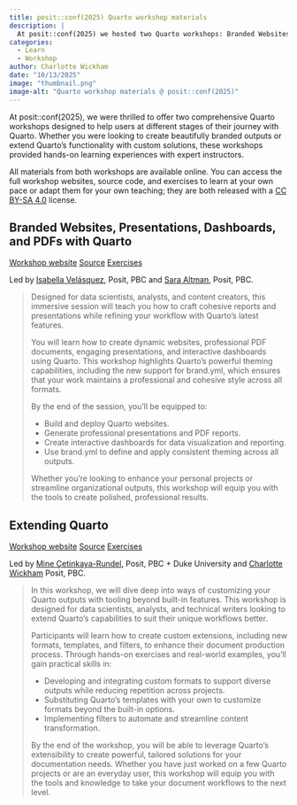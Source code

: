 ```yaml
---
title: posit::conf(2025) Quarto workshop materials
description: |
  At posit::conf(2025) we hosted two Quarto workshops: Branded Websites, Presentations, Dashboards, and PDFs with Quarto; and Extending Quarto. The materials from both workshops are freely available for anyone to learn from or use in their own teaching.
categories:
  - Learn
  - Workshop
author: Charlotte Wickham
date: "10/13/2025"
image: "thumbnail.png"
image-alt: "Quarto workshop materials @ posit::conf(2025)"
---
```


At posit::conf(2025), we were thrilled to offer two comprehensive Quarto workshops designed to help users at different stages of their journey with Quarto. Whether you were looking to create beautifully branded outputs or extend Quarto's functionality with custom solutions, these workshops provided hands-on learning experiences with expert instructors.

All materials from both workshops are available online. You can access the full workshop websites, source code, and exercises to learn at your own pace or adapt them for your own teaching; they are both released with a [CC BY-SA 4.0](https://creativecommons.org/licenses/by-sa/4.0/) license.

## Branded Websites, Presentations, Dashboards, and PDFs with Quarto

[Workshop website](https://posit-conf-2025.github.io/quarto-brand/){.btn .btn-primary .rounded} 
[<i class="bi bi-github"></i> Source](https://github.com/posit-conf-2025/quarto-brand/){.btn .btn-primary .rounded} 
[<i class="bi bi-github"></i> Exercises](https://github.com/posit-dev/quarto-brand-exercises/){.btn .btn-primary .rounded} 

Led by [Isabella Velásquez](https://ivelasq.rbind.io/), Posit, PBC and [Sara Altman](https://www.linkedin.com/in/sarakaltman), Posit, PBC.

> Designed for data scientists, analysts, and content creators, this immersive session will teach you how to craft cohesive reports and presentations while refining your workflow with Quarto’s latest features.
>
> You will learn how to create dynamic websites, professional PDF documents, engaging presentations, and interactive dashboards using Quarto. This workshop highlights Quarto's powerful theming capabilities, including the new support for brand.yml, which ensures that your work maintains a professional and cohesive style across all formats.
>
> By the end of the session, you’ll be equipped to:
>
> * Build and deploy Quarto websites.
> * Generate professional presentations and PDF reports.
> * Create interactive dashboards for data visualization and reporting.
> * Use brand.yml to define and apply consistent theming across all outputs.
> 
> Whether you're looking to enhance your personal projects or streamline organizational outputs, this workshop will equip you with the tools to create polished, professional results.

## Extending Quarto

[Workshop website](https://posit-conf-2025.github.io/quarto-extend/){.btn .btn-primary .rounded} 
[<i class="bi bi-github"></i> Source](https://github.com/posit-conf-2025/quarto-extend/){.btn .btn-primary .rounded} 
[<i class="bi bi-github"></i> Exercises](https://github.com/posit-conf-2025/quarto-extend-exercises/){.btn .btn-primary .rounded} 

Led by [Mine Çetinkaya-Rundel](https://mine-cr.com/), Posit, PBC + Duke University and [Charlotte Wickham](https://www.cwick.co.nz/) Posit, PBC.

> In this workshop, we will dive deep into ways of customizing your Quarto
> outputs with tooling beyond built-in features. This workshop is designed
> for data scientists, analysts, and technical writers looking to extend
> Quarto’s capabilities to suit their unique workflows better.
> 
> Participants will learn how to create custom extensions, including new
> formats, templates, and filters, to enhance their document production
> process. Through hands-on exercises and real-world examples, you’ll gain
> practical skills in:
> 
> - Developing and integrating custom formats to support diverse outputs
>   while reducing repetition across projects.
> - Substituting Quarto’s templates with your own to customize formats
>   beyond the built-in options.
> - Implementing filters to automate and streamline content
>   transformation.
> 
> By the end of the workshop, you will be able to leverage Quarto’s
> extensibility to create powerful, tailored solutions for your
> documentation needs. Whether you have just worked on a few Quarto
> projects or are an everyday user, this workshop will equip you with the
> tools and knowledge to take your document workflows to the next level.
